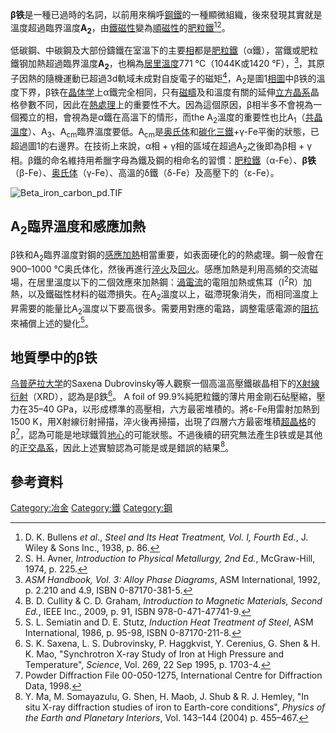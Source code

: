 {{noteTA|T = zh-cn:β铁; zh-tw:β鐵; }}

{{鋼鐵}}
'''β铁'''是一種已過時的名詞，以前用來稱呼[[鋼鐵|鋼鐵]]的一種顯微組織，後來發現其實就是溫度超過臨界溫度'''A<sub>2</sub>'''，由[[鐵磁性|鐵磁性]]變為[[順磁性|順磁性]]的[[肥粒鐵|肥粒鐵]]<ref>D. K. Bullens ''et al''., ''Steel and Its Heat Treatment, Vol. I, Fourth Ed.'', J. Wiley & Sons Inc., 1938, p. 86.</ref><ref>S. H. Avner, ''Introduction to Physical Metallurgy, 2nd Ed.'', McGraw-Hill, 1974, p. 225.</ref>。

低碳鋼、中碳鋼及大部份鑄鐵在室溫下的主要[[相_(物质)|相]]都是[[肥粒鐵|肥粒鐵]]（α鐵），當鐵或肥粒鐵钢加熱超過臨界溫度'''A<sub>2</sub>'''，也稱為[[居里溫度|居里溫度]]771 °C（1044K或1420 °F），<ref name="ASM3">''ASM Handbook, Vol. 3: Alloy Phase Diagrams'', ASM International, 1992, p. 2.210 and 4.9, ISBN 0-87170-381-5.</ref>，其原子因熱的隨機運動已超過3d軌域未成對自旋電子的磁矩<ref>B. D. Cullity & C. D. Graham, '' Introduction to Magnetic Materials, Second Ed.'', IEEE Inc., 2009, p. 91, ISBN 978-0-471-47741-9.</ref>，A<sub>2</sub>是圖1[[相圖|相圖]]中β铁的溫度下界，β铁在[[晶体学|晶体学]]上α鐵完全相同，只有[[磁疇|磁疇]]及和溫度有關的延伸[[立方晶系|立方晶系]]晶格參數不同，因此在[[熱處理|熱處理]]上的重要性不大。因為這個原因，β相半多不會視為一個獨立的相，會視為是α鐵在高溫下的情形，而the A<sub>2</sub>溫度的重要性也比A<sub>1</sub>（[[共晶系統|共晶溫度]]）、A<sub>3</sub>、A<sub>cm</sub>臨界溫度要低。A<sub>cm</sub>是[[奥氏体|奥氏体]]和[[碳化三鐵|碳化三鐵]]+γ-Fe平衡的狀態，已超過圖1的右邊界。在技術上來說，α相 + γ相的區域在超過A<sub>2</sub>之後即為β相 + γ相。β鐵的命名維持用希臘字母為鐵及鋼的相命名的習慣：[[肥粒鐵|肥粒鐵]]（α-Fe）、'''β铁'''（β-Fe）、[[奥氏体|奥氏体]]（γ-Fe）、高溫的δ鐵（δ-Fe）及高壓下的{{le|Ε鐵|Hexaferrum|ε鐵}}（ε-Fe）。

[[File:Beta_iron_carbon_pd.TIF|thumb]]
{{clear}}

== A<sub>2</sub>臨界溫度和感應加熱 ==
β铁和A<sub>2</sub>臨界溫度對鋼的[[感應加熱|感應加熱]]相當重要，如表面硬化的的熱處理。鋼一般會在900–1000 °C奥氏体化，然後再進行[[淬火|淬火]]及[[回火|回火]]。感應加熱是利用高頻的交流磁場，在居里溫度以下的二個效應來加熱鋼：[[渦電流|渦電流]]的電阻加熱或焦耳（I<sup>2</sup>R）加熱，以及鐵磁性材料的磁滯損失。在A<sub>2</sub>溫度以上，磁滯現象消失，而相同溫度上昇需要的能量比A<sub>2</sub>溫度以下要高很多。需要用對應的電路，調整電感電源的[[阻抗|阻抗]]來補償上述的變化<ref>S. L. Semiatin and D. E. Stutz, '' Induction Heat Treatment of Steel'', ASM International, 1986, p. 95-98, ISBN 0-87170-211-8.</ref>。

== 地質學中的β铁 ==
[[乌普萨拉大学|乌普萨拉大学]]的Saxena Dubrovinsky等人觀察一個高溫高壓鐵碳晶相下的[[X射線晶體學|X射線衍射]]（XRD），認為是β鉄<ref>S. K. Saxena, L. S. Dubrovinsky, P. Haggkvist, Y. Cerenius, G. Shen & H. K. Mao, "Synchrotron X-ray Study of Iron at High Pressure and Temperature", ''Science'', Vol. 269, 22 Sep 1995, p. 1703-4.</ref>。 A foil of 99.9%純肥粒鐵的薄片用金剛石砧壓縮，壓力在35–40 GPa，以形成標準的高壓相，六方最密堆積的{{le|Ε鐵|Hexaferrum|ε鐵}}。將ε-Fe用雷射加熱到1500 K，用X射線衍射掃描，淬火後再掃描，出現了四層六方最密堆積[[超晶格|超晶格]]的β<ref>Powder Diffraction File 00-050-1275, International Centre for Diffraction Data, 1998.</ref>，認為可能是地球鐵質[[地心|地心]]的可能狀態。不過後續的研究無法產生β铁或是其他的[[正交晶系|正交晶系]]，因此上述實驗認為可能是{{link-en|亞穩態|metastable}}或是錯誤的結果<ref>Y. Ma, M. Somayazulu, G. Shen, H. Maob, J. Shub & R. J. Hemley, "In situ X-ray diffraction studies of iron to Earth-core conditions", ''Physics of the Earth and Planetary Interiors'', Vol. 143–144 (2004) p. 455–467.</ref>。

==參考資料==
{{reflist}}

[[Category:冶金|Category:冶金]]
[[Category:鐵|Category:鐵]]
[[Category:鋼|Category:鋼]]